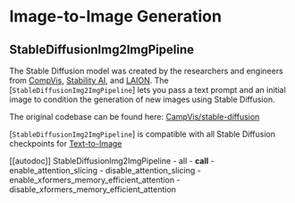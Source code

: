 <!--Copyright 2022 The HuggingFace Team. All rights reserved.

Licensed under the Apache License, Version 2.0 (the "License"); you may not use this file except in compliance with
the License. You may obtain a copy of the License at

http://www.apache.org/licenses/LICENSE-2.0

Unless required by applicable law or agreed to in writing, software distributed under the License is distributed on
an "AS IS" BASIS, WITHOUT WARRANTIES OR CONDITIONS OF ANY KIND, either express or implied. See the License for the
specific language governing permissions and limitations under the License.
-->

# Image-to-Image Generation

## StableDiffusionImg2ImgPipeline

The Stable Diffusion model was created by the researchers and engineers from [CompVis](https://github.com/CompVis), [Stability AI](https://stability.ai/), and [LAION](https://laion.ai/). The [`StableDiffusionImg2ImgPipeline`] lets you pass a text prompt and an initial image to condition the generation of new images using Stable Diffusion.

The original codebase can be found here: [CampVis/stable-diffusion](https://github.com/CompVis/stable-diffusion/blob/main/scripts/img2img.py) 

[`StableDiffusionImg2ImgPipeline`] is compatible with all Stable Diffusion checkpoints for [Text-to-Image](./text2img) 

[[autodoc]] StableDiffusionImg2ImgPipeline
	- all
	- __call__
	- enable_attention_slicing
	- disable_attention_slicing
	- enable_xformers_memory_efficient_attention
	- disable_xformers_memory_efficient_attention